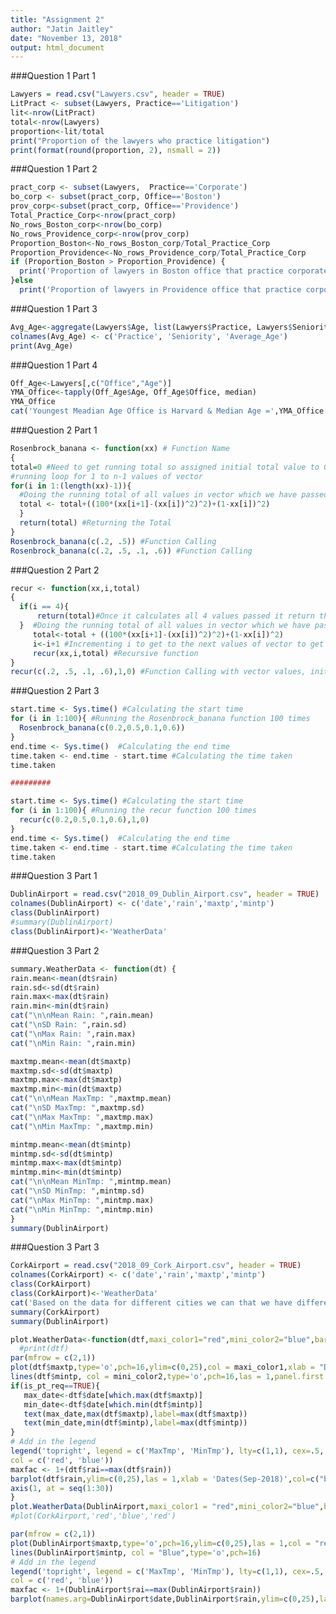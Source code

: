 ```yaml
---
title: "Assignment 2"
author: "Jatin Jaitley"
date: "November 13, 2018"
output: html_document
---
```

###Question 1 Part 1
```r
Lawyers = read.csv("Lawyers.csv", header = TRUE)
LitPract <- subset(Lawyers, Practice=='Litigation')
lit<-nrow(LitPract)
total<-nrow(Lawyers)
proportion<-lit/total
print("Proportion of the lawyers who practice litigation")
print(format(round(proportion, 2), nsmall = 2))
```
###Question 1 Part 2
```r
pract_corp <- subset(Lawyers,  Practice=='Corporate')
bo_corp <- subset(pract_corp, Office=='Boston')
prov_corp<-subset(pract_corp, Office=='Providence')
Total_Practice_Corp<-nrow(pract_corp)
No_rows_Boston_corp<-nrow(bo_corp)
No_rows_Providence_corp<-nrow(prov_corp)
Proportion_Boston<-No_rows_Boston_corp/Total_Practice_Corp
Proportion_Providence<-No_rows_Providence_corp/Total_Practice_Corp
if (Proportion_Boston > Proportion_Providence) {
  print('Proportion of lawyers in Boston office that practice corporate law is high which =',Proportion_Boston)
}else
  print('Proportion of lawyers in Providence office that practice corporate law is high which =',Proportion_Providence)
```
###Question 1 Part 3
```r
Avg_Age<-aggregate(Lawyers$Age, list(Lawyers$Practice, Lawyers$Seniority), mean)
colnames(Avg_Age) <- c('Practice', 'Seniority', 'Average_Age')
print(Avg_Age)
```
###Question 1 Part 4
```r
Off_Age<-Lawyers[,c("Office","Age")]
YMA_Office<-tapply(Off_Age$Age, Off_Age$Office, median)
YMA_Office
cat('Youngest Meadian Age Office is Harvard & Median Age =',YMA_Office[2])
```
###Question 2 Part 1
```r
Rosenbrock_banana <- function(xx) # Function Name
{
total=0 #Need to get running total so assigned initial total value to 0 
#running loop for 1 to n-1 values of vector
for(i in 1:(length(xx)-1)){
  #Doing the running total of all values in vector which we have passed
  total <- total+((100*(xx[i+1]-(xx[i])^2)^2)+(1-xx[i])^2) 
  } 
  return(total) #Returning the Total
}
Rosenbrock_banana(c(.2, .5)) #Function Calling
Rosenbrock_banana(c(.2, .5, .1, .6)) #Function Calling
```
###Question 2 Part 2
```r
recur <- function(xx,i,total)
{
  if(i == 4){
      return(total)#Once it calculates all 4 values passed it return the total
  }  #Doing the running total of all values in vector which we have passed
     total<-total + ((100*(xx[i+1]-(xx[i])^2)^2)+(1-xx[i])^2)
     i<-i+1 #Incrementing i to get to the next values of vector to get the running sum 
     recur(xx,i,total) #Recursive function 
}
recur(c(.2, .5, .1, .6),1,0) #Function Calling with vector values, initial i & initial total value
```
###Question 2 Part 3
```r
start.time <- Sys.time() #Calculating the start time
for (i in 1:100){ #Running the Rosenbrock_banana function 100 times
  Rosenbrock_banana(c(0.2,0.5,0.1,0.6))
}
end.time <- Sys.time()  #Calculating the end time
time.taken <- end.time - start.time #Calculating the time taken
time.taken

#########

start.time <- Sys.time() #Calculating the start time
for (i in 1:100){ #Running the recur function 100 times
  recur(c(0.2,0.5,0.1,0.6),1,0)
}
end.time <- Sys.time()  #Calculating the end time
time.taken <- end.time - start.time #Calculating the time taken
time.taken
```
###Question 3 Part 1
```r
DublinAirport = read.csv("2018_09_Dublin_Airport.csv", header = TRUE)
colnames(DublinAirport) <- c('date','rain','maxtp','mintp')
class(DublinAirport)
#summary(DublinAirport)
class(DublinAirport)<-'WeatherData'
```
###Question 3 Part 2
```r
summary.WeatherData <- function(dt) {
rain.mean<-mean(dt$rain)
rain.sd<-sd(dt$rain)
rain.max<-max(dt$rain)
rain.min<-min(dt$rain)
cat("\n\nMean Rain: ",rain.mean)
cat("\nSD Rain: ",rain.sd)
cat("\nMax Rain: ",rain.max)
cat("\nMin Rain: ",rain.min)

maxtmp.mean<-mean(dt$maxtp)
maxtmp.sd<-sd(dt$maxtp)
maxtmp.max<-max(dt$maxtp)
maxtmp.min<-min(dt$maxtp)
cat("\n\nMean MaxTmp: ",maxtmp.mean)
cat("\nSD MaxTmp: ",maxtmp.sd)
cat("\nMax MaxTmp: ",maxtmp.max)
cat("\nMin MaxTmp: ",maxtmp.min)

mintmp.mean<-mean(dt$mintp)
mintmp.sd<-sd(dt$mintp)
mintmp.max<-max(dt$mintp)
mintmp.min<-min(dt$mintp)
cat("\n\nMean MinTmp: ",mintmp.mean)
cat("\nSD MinTmp: ",mintmp.sd)
cat("\nMax MinTmp: ",mintmp.max)
cat("\nMin MinTmp: ",mintmp.min)
}
summary(DublinAirport)
```
###Question 3 Part 3
```r
CorkAirport = read.csv("2018_09_Cork_Airport.csv", header = TRUE)
colnames(CorkAirport) <- c('date','rain','maxtp','mintp')
class(CorkAirport)
class(CorkAirport)<-'WeatherData'
cat('Based on the data for different cities we can that we have different values for Mean,SD,Maxtp & Mintp which is shown below')
summary(CorkAirport)
summary(DublinAirport)
```
```r
plot.WeatherData<-function(dtf,maxi_color1="red",mini_color2="blue",bar_high="red",is_pt_req=TRUE){
  #print(dtf)
par(mfrow = c(2,1))
plot(dtf$maxtp,type='o',pch=16,ylim=c(0,25),col = maxi_color1,xlab = "Dates(Sep-2018)",ylab =" Air Temperatures(C)",main='Daily Temperature & Precipitation Graph') # add the red line
lines(dtf$mintp, col = mini_color2,type='o',pch=16,las = 1,panel.first =c(abline(v = 1:30, lty = 2, col = 'grey')))
if(is_pt_req==TRUE){
   max_date<-dtf$date[which.max(dtf$maxtp)]
   min_date<-dtf$date[which.min(dtf$mintp)]
   text(max_date,max(dtf$maxtp),label=max(dtf$maxtp))
   text(min_date,min(dtf$mintp),label=max(dtf$mintp))
}
# Add in the legend
legend('topright', legend = c('MaxTmp', 'MinTmp'), lty=c(1,1), cex=.5, 
col = c('red', 'blue'))
maxfac <- 1+(dtf$rai==max(dtf$rain))
barplot(dtf$rain,ylim=c(0,25),las = 1,xlab = 'Dates(Sep-2018)',col=c("blue",bar_high)[maxfac],  ylab = "PPT Amt (mm)")
axis(1, at = seq(1:30))
}
plot.WeatherData(DublinAirport,maxi_color1 = "red",mini_color2="blue",bar_high = "red")
#plot(CorkAirport,'red','blue','red')
```
```r
par(mfrow = c(2,1))
plot(DublinAirport$maxtp,type='o',pch=16,ylim=c(0,25),las = 1,col = "red",xlab = "Dates(Sep-2018)",ylab =" Air Temperatures(C)",main='Daily Temperature & Precipitation Graph',panel.first =c(abline(v = 1:30, lty = 2, col = 'grey'))) # add the red line
lines(DublinAirport$mintp, col = "Blue",type='o',pch=16)
# Add in the legend
legend('topright', legend = c('MaxTmp', 'MinTmp'), lty=c(1,1), cex=.5, 
col = c('red', 'blue'))
maxfac <- 1+(DublinAirport$rai==max(DublinAirport$rain))
barplot(names.arg=DublinAirport$date,DublinAirport$rain,ylim=c(0,25),las = 1,xlab = 'Dates(Sep-2018)',col=c("blue","red")[maxfac],  ylab = "PPT Amount (mm)")
```
